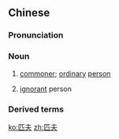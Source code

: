 ==Chinese==
{{zh-forms}}

===Pronunciation===
{{zh-pron
|m=pǐfū
|c=pat1 fu1
|mn=qz,xm,zz:phit-hu
|cat=n
}}

===Noun===
{{zh-noun}}

# {{lb|zh|literary}} [[commoner]]; [[ordinary]] [[person]]
# {{lb|zh|literary}} [[ignorant]] person

===Derived terms===
{{zh-der|天下興亡，匹夫有責|匹夫之勇}}

[[ko:匹夫]]
[[zh:匹夫]]